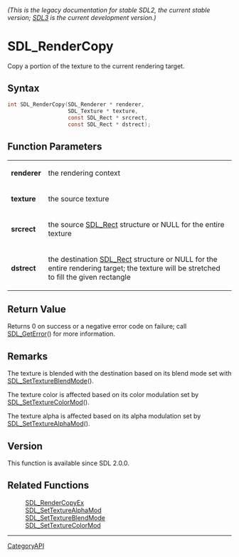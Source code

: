 ====== (This is the legacy documentation for stable SDL2, the current stable version; [https://wiki.libsdl.org/SDL3/ SDL3] is the current development version.) ======
= SDL_RenderCopy =

Copy a portion of the texture to the current rendering target.

== Syntax ==

<syntaxhighlight lang='c'>
int SDL_RenderCopy(SDL_Renderer * renderer,
                   SDL_Texture * texture,
                   const SDL_Rect * srcrect,
                   const SDL_Rect * dstrect);
</syntaxhighlight>

== Function Parameters ==

{|
|'''renderer'''
|the rendering context
|-
|'''texture'''
|the source texture
|-
|'''srcrect'''
|the source [[SDL_Rect]] structure or NULL for the entire texture
|-
|'''dstrect'''
|the destination [[SDL_Rect]] structure or NULL for the entire rendering target; the texture will be stretched to fill the given rectangle
|}

== Return Value ==

Returns 0 on success or a negative error code on failure; call
[[SDL_GetError]]() for more information.

== Remarks ==

The texture is blended with the destination based on its blend mode set
with [[SDL_SetTextureBlendMode]]().

The texture color is affected based on its color modulation set by
[[SDL_SetTextureColorMod]]().

The texture alpha is affected based on its alpha modulation set by
[[SDL_SetTextureAlphaMod]]().

== Version ==

This function is available since SDL 2.0.0.

== Related Functions ==

:[[SDL_RenderCopyEx]]
:[[SDL_SetTextureAlphaMod]]
:[[SDL_SetTextureBlendMode]]
:[[SDL_SetTextureColorMod]]

----
[[CategoryAPI]]


